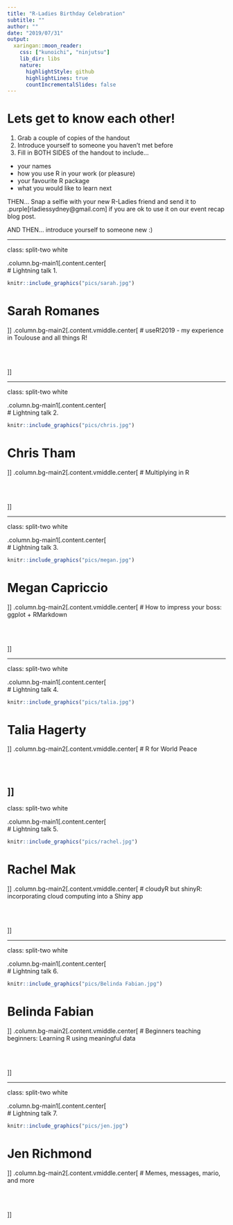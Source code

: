 ```yaml
---
title: "R-Ladies Birthday Celebration"
subtitle: ""
author: ""
date: "2019/07/31"
output:
  xaringan::moon_reader:
    css: ["kunoichi", "ninjutsu"]
    lib_dir: libs
    nature:
      highlightStyle: github
      highlightLines: true
      countIncrementalSlides: false
---
```


<style type="text/css">
.remark-slide-content {
    font-size: 30px;
    padding: 1em 4em 1em 4em;
}
</style>


# Lets get to know each other!

1. Grab a couple of copies of the handout
2. Introduce yourself to someone you haven't met before
3. Fill in BOTH SIDES of the handout to include...
-  your names
-  how you use R in your work (or pleasure)
-  your favourite R package
-  what you would like to learn next

THEN... Snap a selfie with your new R-Ladies friend and send it to .purple[rladiessydney@gmail.com] if you are ok to use it on our event recap blog post. 

AND THEN... introduce yourself to someone new :)

---

class: split-two white

.column.bg-main1[.content.center[
<br>
# Lightning talk 1.

```r
knitr::include_graphics("pics/sarah.jpg")
```

# Sarah Romanes

]]
.column.bg-main2[.content.vmiddle.center[
# useR!2019 - my experience in Toulouse and all things R!

<br><br>

]]

---

class: split-two white

.column.bg-main1[.content.center[
<br>
# Lightning talk 2.

```r
knitr::include_graphics("pics/chris.jpg")
```

# Chris Tham

]]
.column.bg-main2[.content.vmiddle.center[
# Multiplying in R
 
<br><br>

]]

---

class: split-two white

.column.bg-main1[.content.center[
<br>
# Lightning talk 3.

```r
knitr::include_graphics("pics/megan.jpg")
```

# Megan Capriccio

]]
.column.bg-main2[.content.vmiddle.center[
# How to impress your boss: ggplot + RMarkdown

 
<br><br>

]]


---

class: split-two white

.column.bg-main1[.content.center[
<br>
# Lightning talk 4.

```r
knitr::include_graphics("pics/talia.jpg")
```

# Talia Hagerty


]]
.column.bg-main2[.content.vmiddle.center[
# R for World Peace

 
<br><br>

]]
---

class: split-two white

.column.bg-main1[.content.center[
<br>
# Lightning talk 5.

```r
knitr::include_graphics("pics/rachel.jpg")
```

# Rachel Mak

]]
.column.bg-main2[.content.vmiddle.center[
# cloudyR but shinyR: incorporating cloud computing into a Shiny app

 
<br><br>

]]

---

class: split-two white

.column.bg-main1[.content.center[
<br>
# Lightning talk 6.

```r
knitr::include_graphics("pics/Belinda Fabian.jpg")
```

# Belinda Fabian

]]
.column.bg-main2[.content.vmiddle.center[
# Beginners teaching beginners: Learning R using meaningful data

 
<br><br>

]]


---

class: split-two white

.column.bg-main1[.content.center[
<br>
# Lightning talk 7.

```r
knitr::include_graphics("pics/jen.jpg")
```

# Jen Richmond

]]
.column.bg-main2[.content.vmiddle.center[
# Memes, messages, mario, and more

 
<br><br>

]]



